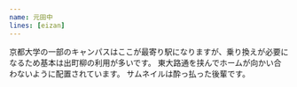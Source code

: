 ```yaml
---
name: 元田中
lines: [eizan]
---
```



京都大学の一部のキャンパスはここが最寄り駅になりますが、乗り換えが必要になるため基本は出町柳の利用が多いです。
東大路通を挟んでホームが向かい合わないように配置されています。
サムネイルは酔っ払った後輩です。
